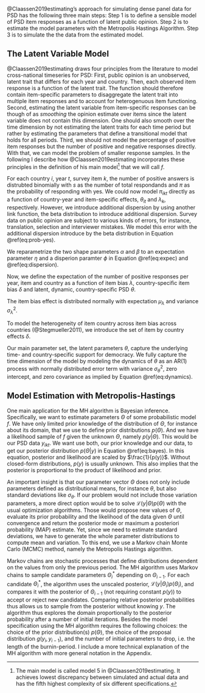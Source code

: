 @Claassen2019estimating's approach for simulating dense panel data for PSD has the following three main steps: Step 1 is to define a sensible model of PSD item responses as a function of latent public opinion. Step 2 is to estimate the model parameters with the Metropolis Hastings Algorithm. Step 3 is to simulate the the data from the estimated model.

## The Latent Variable Model

@Claassen2019estimating draws four principles from the literature to model cross-national timeseries for PSD: First, public opinion is an unobserved, latent trait that differs for each year and country. Then, each observed item response is a function of the latent trait. The function should therefore contain item-specific parameters to disaggregate the latent trait into multiple item responses and to account for heterogenuous item functioning. Second, estimating the latent variable from item-specific responses can be though of as *smoothing* the opinion estimate over items since the latent variable does not contain this dimension. One should also smooth over the time dimension by not estimating the latent traits for each time period but rather by estimating the parameters that define a transitional model that holds for all periods. Third, we should not model the percentage of positive item responses but the number of positive and negative responses directly. With that, we can model the problem of smaller response samples. In the following I describe how @Claassen2019estimating incorporates these principles in the definition of his main model^[The main model is called model 5 in @Claassen2019estimating. It achieves lowest discrepancy between simulated and actual data and has the fifth highest complexity of six different specifications.] that we will call $f$.\newline


\noindent
For each country $i$, year $t$, survey item $k$, the number of positive answers is distrubted binomially with $s$ as the number of total respondands and $\pi$ as the probability of responding with yes.
\begin{equation}
(\#eq:num-resp)
y_{ikt} \sim \text{Binomial}(s_{ikt}, \pi_{ikt})
\end{equation}
We could now model $\pi_{ikt}$ directly as a function of country-year and item-specific effects, $\theta_{it}$ and $\lambda_k$, respectively. However, we introduce additional dispersion by using another link function, the beta distribution to introduce additional dispersion. Survey data on public opinion are subject to various kinds of errors, for instance, translation, selection and interviewer mistakes. We model this error with the additional dispersion introduce by the beta distribution in Equation \@ref(eq:prob-yes).

\begin{equation}
(\#eq:prob-yes)
\pi_{ikt} \sim \text{Beta}(\alpha_{ikt}, \pi_{ikt})
\end{equation}

\noindent
We reparametrize the two shape parameters $\alpha$ and $\beta$ to an expectation parameter $\eta$ and a disperion paramter $\phi$ in Equation \@ref(eq:expec) and \@ref(eq:dispersion).

\begin{equation}
(\#eq:expec)
\alpha_{ikt} = \phi \eta_{ikt}
\end{equation}

\begin{equation}
(\#eq:dispersion)
\beta_{ikt} = \phi (1 - \eta_{ikt})
\end{equation}

\noindent
Now, we define the expectation of the number of positive responses per year, item and country as a function of item bias $\lambda$, country-specific item bias $\delta$ and latent, dynamic, country-specific PSD $\theta$.

\begin{equation}
(\#eq:latent-country-year)
\eta_{ikt} = \text{logit}^{-1}(\lambda_k + \delta_{ik} + \theta_{it})
\end{equation}

\noindent
The item bias effect is distributed normally with expectation $\mu_{\lambda}$ and variance $\sigma_{\lambda}^2$. 

\begin{equation}
(\#eq:item-intercept)
\lambda_k = \mathcal{N}(\mu_{\lambda}, \sigma_{\lambda}^2)
\end{equation}

\noindent
To model the heterogeneity of item country across item bias across countries (@Stegmueller2011), we introduce the set of item by country effects $\delta$.

\begin{equation}
(\#eq:country-effects)
\delta_k = \mathcal{N}(0, \sigma_{\delta}^2)
\end{equation}

\noindent
Our main parameter set, the latent parameters $\theta$, capture the underlying time- and country-specific support for democracy. We fully capture the time dimension of the model by modeling the dynamics of $\theta$ as an AR(1) process with normally distributed error term with variance $\sigma_{\theta}^2$, zero intercept, and zero covariance as implied by Equation \@ref(eq:dynamics).

\begin{equation}
(\#eq:dynamics)
\theta_{it} = \mathcal{N}(\theta_{i,t-1}, \sigma_{\theta}^2)
\end{equation}

## Model Estimation with Metropolis-Hastings

One main application for the MH algorithm is Bayesian inference. Specifically, we want to estimate parameters $\Theta$ of some probabilistic model $f$. We have only limited prior knowledge of the distribution of $\Theta$, for instance about its domain, that we use to define prior distributions $p(\Theta)$. And we have a likelihood sample of $f$ given the unknown $\Theta$, namely $p(y|\Theta)$. This would be our PSD data $y_{ikt}$. We want use both, our prior knowledge and our data, to get our posterior distribution $p(\Theta|y)$ in Equation \@ref(eq:bayes). In this equation, posterior and likelihood are scaled by $\frac{1}{p(y)}$. Without closed-form distributions, $p(y)$ is usually unknown. This also implies that the posterior is proportional to the product of likelihood and prior.

\begin{equation}
(\#eq:bayes)
p(\Theta|y) = \frac{\mathcal{L}(y|\Theta)p(\Theta)}{p(y)} \propto \mathcal{L}(y|\Theta)p(\Theta)
\end{equation}

\noindent
An important insight is that our parameter vector $\Theta$ does not only include
parameters defined as distributional means, for instance $\theta$, but also
standard deviations like $\sigma_{\theta}$. If our problem would not include those
variation parameters, a more direct option would be to solve $\mathcal{L}(y|\Theta)p(\Theta)$ with the usual optimization algorithms. Those would
propose new values of $\Theta$, evaluate its prior probability and the likelihood of
the data given $\Theta$ until convergence and return the posterior mode or maximum a posteriori probability (MAP) estimate. Yet, since we need to estimate standard deviations, 
we have to generate the whole parameter distributions to compute mean and variation. To this end, we use a Markov chain Monte Carlo (MCMC) method, namely the Metropolis Hastings algorithm.

Markov chains are stochastic processes that define distributions dependent on the values from only the previous period. The MH algorithm uses Markov chains to sample candidate parameters $\Theta_i^*$ depending on $\Theta_{i-1}$. For each candidate $\Theta_i^*$, the algorithm uses the unscaled posterior, $\mathcal{L}(y|\Theta_i)p(\Theta_i)$, and compares it with the posterior of $\Theta_{i-1}$ (not requiring constant $p(y)$) to accept or reject new candidates. Comparing relative posterior probabilities thus allows us to sample from the posterior without knowing $y$. The algorithm thus explores the domain proportionally to the posterior probability after a number of initial iterations. Besides the model specification using the MH algorithm requires the following choices: the choice of the prior distribution(s) $p(\Theta)$, the choice of the proposal distribution $g(y_i, y_{i-1})$, and the number of initial parameters to drop, i.e. the length of the burnin-period. I include a more technical explanation of the MH algorithm with more general notation in the Appendix.

